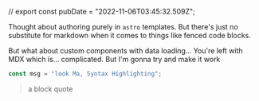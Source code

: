 // export const pubDate = "2022-11-06T03:45:32.509Z";

Thought about authoring purely in `astro` templates.
But there's just no substitute for markdown when it
comes to things like fenced code blocks.

But what about custom components with data loading...
You're left with MDX which is... complicated. But
I'm gonna try and make it work

```js
const msg = "look Ma, Syntax Highlighting";
```

<Tweet id="1342342342" />

> a block quote
